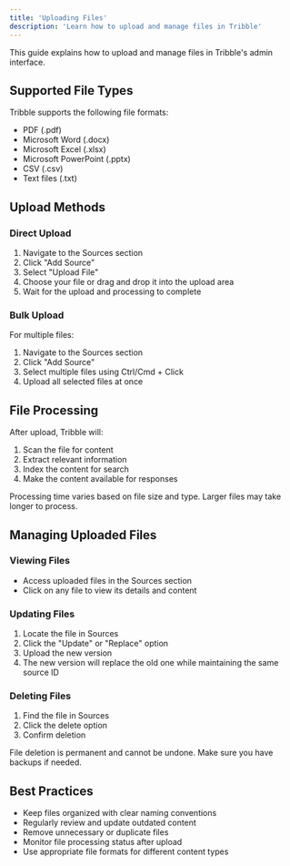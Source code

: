 ```yaml
---
title: 'Uploading Files'
description: 'Learn how to upload and manage files in Tribble'
---
```


This guide explains how to upload and manage files in Tribble's admin interface.

## Supported File Types

Tribble supports the following file formats:
- PDF (.pdf)
- Microsoft Word (.docx)
- Microsoft Excel (.xlsx)
- Microsoft PowerPoint (.pptx)
- CSV (.csv)
- Text files (.txt)

## Upload Methods

### Direct Upload
1. Navigate to the Sources section
2. Click "Add Source"
3. Select "Upload File"
4. Choose your file or drag and drop it into the upload area
5. Wait for the upload and processing to complete

### Bulk Upload
For multiple files:
1. Navigate to the Sources section
2. Click "Add Source"
3. Select multiple files using Ctrl/Cmd + Click
4. Upload all selected files at once

## File Processing

After upload, Tribble will:
1. Scan the file for content
2. Extract relevant information
3. Index the content for search
4. Make the content available for responses

<Note>
Processing time varies based on file size and type. Larger files may take longer to process.
</Note>

## Managing Uploaded Files

### Viewing Files
- Access uploaded files in the Sources section
- Click on any file to view its details and content

### Updating Files
1. Locate the file in Sources
2. Click the "Update" or "Replace" option
3. Upload the new version
4. The new version will replace the old one while maintaining the same source ID

### Deleting Files
1. Find the file in Sources
2. Click the delete option
3. Confirm deletion

<Warning>
File deletion is permanent and cannot be undone. Make sure you have backups if needed.
</Warning>

## Best Practices

- Keep files organized with clear naming conventions
- Regularly review and update outdated content
- Remove unnecessary or duplicate files
- Monitor file processing status after upload
- Use appropriate file formats for different content types 